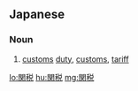 ==Japanese==
{{ja-kanjitab|かん|ぜい|yomi=on}}

===Noun===
{{ja-noun|かんぜい}}

# [[customs]] [[duty]], [[customs]], [[tariff]]

[[lo:関税]]
[[hu:関税]]
[[mg:関税]]